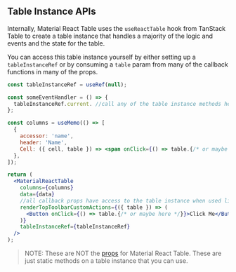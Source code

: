 
<Head>
  <title>Table Instance APIs - Material React Table Docs</title>
  <meta
    name="description"
    content="All the table instance methods and objects that can be accessed from the table instance in Material React Table"
  />
  <meta
    property="og:title"
    content="Material React Table Table Instance API Reference"
  />
  <meta
    property="og:description"
    content="A reference of all the table instance api methods and objects that can be used in Material React Table"
  />
</Head>

## Table Instance APIs

Internally, Material React Table uses the `useReactTable` hook from TanStack Table to create a table instance that handles a majority of the logic and events and the state for the table.

You can access this table instance yourself by either setting up a `tableInstanceRef` or by consuming a `table` param from many of the callback functions in many of the props.

```jsx
const tableInstanceRef = useRef(null);

const someEventHandler = () => {
  tableInstanceRef.current. //call any of the table instance methods here
};

const columns = useMemo(() => [
  {
    accessor: 'name',
    header: 'Name',
    Cell: ({ cell, table }) => <span onClick={() => table.{/* or maybe here */}}></span>,
  },
]);

return (
  <MaterialReactTable
    columns={columns}
    data={data}
    //all callback props have access to the table instance when used like this
    renderTopToolbarCustomActions={({ table }) => (
      <Button onClick={() => table.{/* or maybe here */}}>Click Me</Button>
    )}
    tableInstanceRef={tableInstanceRef}
  />
);
```

> NOTE: These are NOT the [props](/docs/api/props) for Material React Table. These are just static methods on a table instance that you can use.

<TableInstanceAPIsTable />

<SourceCode />
